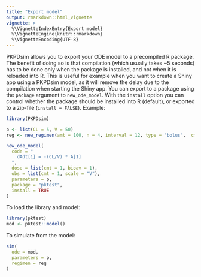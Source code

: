 ```yaml
---
title: "Export model"
output: rmarkdown::html_vignette
vignette: >
  %\VignetteIndexEntry{Export model}
  %\VignetteEngine{knitr::rmarkdown}
  %\VignetteEncoding{UTF-8}
---
```


PKPDsim allows you to export your ODE model to a precompiled R package. The benefit of doing so is that compilation (which usually takes ~5 seconds) has to be done only when the package is installed, and not when it is reloaded into R. This is useful for example when you want to create a Shiny app using a PKPDsim model, as it will remove the delay due to the compilation when starting the Shiny app. You can export to a package using the `package` argument to `new_ode_model`. With the `install` option you can control whether the package should be installed into R (default), or exported to a zip-file (`install = FALSE`). Example:

```r
library(PKPDsim)
```

```r
p <- list(CL = 5, V = 50)
reg <- new_regimen(amt = 100, n = 4, interval = 12, type = "bolus",  cmt = 1)

new_ode_model(
  code = "
    dAdt[1] = -(CL/V) * A[1]
  ",
  dose = list(cmt = 1, bioav = 1),
  obs = list(cmt = 1, scale = "V"),
  parameters = p,
  package = "pktest",
  install = TRUE
)
```

To load the library and model:

```r
library(pktest)
mod <- pktest::model()
```

To simulate from the model:

```r
sim(
  ode = mod, 
  parameters = p, 
  regimen = reg
)
```
    
